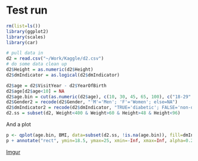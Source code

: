 Test run
========================================================


```r
rm(list=ls())
library(ggplot2)
library(scales)
library(car)

# pull data in
d2 = read.csv("~/Work/Kaggle/d2.csv")
# do some data clean up
d2$Height = as.numeric(d2$Height)
d2$dmIndicator = as.logical(d2$dmIndicator)

d2$age = d2$VisitYear - d2$YearOfBirth
d2$age[d2$age<10] = NA
d2$age.bin = cut(as.numeric(d2$age), c(10, 30, 45, 65, 100), c("18-29","30-44", "45-64", "65+"))
d2$Gender2 = recode(d2$Gender, "'M'='Men'; 'F'='Women'; else=NA")
d2$dmIndicator2 = recode(d2$dmIndicator, "TRUE='diabetic'; FALSE='non-diabetic'; else=NA")
d2.ss = subset(d2, Weight<400 & Weight>60 & Height>48 & Height<96)
```

And a plot
```r
p <- qplot(age.bin, BMI, data=subset(d2.ss, !is.na(age.bin)), fill=dmIndicator2, geom="boxplot", position="dodge", ylim=c(15,50), aes(linetype="dotted"), main="Compare BMI for diabetics vs. non-diabetics in the EHR population") + facet_grid(Gender2~.)
p + annotate("rect", ymin=18.5, ymax=25, xmin=-Inf, xmax=Inf, alpha=0.2) + labs(x="Age group", y="BMI", fill="") + annotate("text", x=2.5, y=22, label="healthy target range for BMI")
```

[Imgur](http://i.imgur.com/oAnli)


